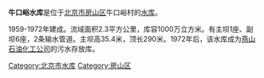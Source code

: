 '''牛口峪水库'''是位于[[北京市|北京市]][[房山区|房山区]]牛口峪村的[[水库|水库]]。

1959-1972年建成。流域面积2.3平方公里，库容1000万立方米。有主坝1座、副坝6座，2条输水管道。主坝高35.4米，顶长290米。1972年后，该水库成为[[燕山石化|燕山石油化工公司]]的污水存放库。

[[Category:北京市水库|Category:北京市水库]]
[[Category:房山区|Category:房山区]]